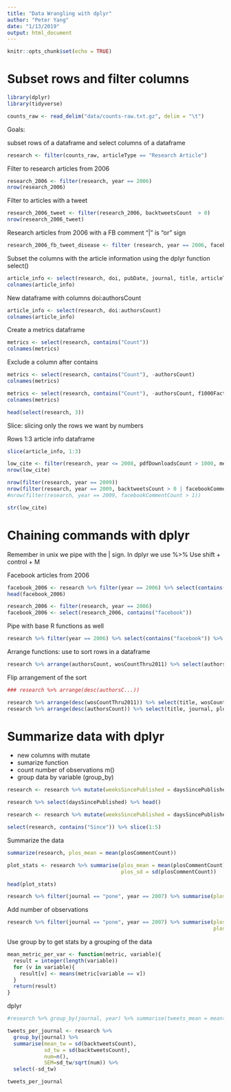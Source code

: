 ```yaml
---
title: "Data Wrangling with dplyr"
author: "Peter Yang"
date: "1/13/2019"
output: html_document
---
```


```r
knitr::opts_chunk$set(echo = TRUE)
```

# Subset rows and filter columns

```r

library(dplyr)
library(tidyverse)

```

```r
counts_raw <- read_delim("data/counts-raw.txt.gz", delim = "\t")
```

Goals:

subset rows of a dataframe and select columns of a dataframe

```r
research <- filter(counts_raw, articleType == "Research Article")
```

Filter to research articles from 2006

```r
research_2006 <- filter(research, year == 2006)
nrow(research_2006)
```

Filter to articles with a tweet

```r
research_2006_tweet <- filter(research_2006, backtweetsCount  > 0)
nrow(research_2006_tweet)
```

Research articles from 2006 with a FB comment
"|" is "or" sign

```r
research_2006_fb_tweet_disease <- filter (research, year == 2006, facebookCommentCount > 0 | backtweetsCount > 0, grepl("Infectious Diseases", plosSubjectTags))
```

Subset the columns with the article information using the dplyr function select()

```r
article_info <- select(research, doi, pubDate, journal, title, articleType, authorsCount)
colnames(article_info)
```

New dataframe with columns doi:authorsCount

```r
article_info <- select(research, doi:authorsCount)
colnames(article_info)
```

Create a metrics dataframe 

```r
metrics <- select(research, contains("Count"))
colnames(metrics)
```

Exclude a column after contains

```r
metrics <- select(research, contains("Count"), -authorsCount)
colnames(metrics)
```

```r
metrics <- select(research, contains("Count"), -authorsCount, f1000Factor, wikipediaCites)
colnames(metrics)
```

```r
head(select(research, 3))
```

Slice: slicing only the rows we want by numbers

Rows 1:3 article info dataframe

```r
slice(article_info, 1:3)
```

```r
low_cite <- filter(research, year <= 2008, pdfDownloadsCount > 1000, mendeleyReadersCount > 15, wosCountThru2011 < 10)
nrow(low_cite)
```

```r
nrow(filter(research, year == 2009))
nrow(filter(research, year == 2009, backtweetsCount > 0 | facebookCommentCount > 0))
#nrow(filter(research, year == 2009, facebookCommentCount > 1))
```

```r
str(low_cite)
```

# Chaining commands with dplyr

Remember in unix we pipe with the | sign. In dplyr we use %>%
Use shift + control + M 

Facebook articles from 2006

```r
facebook_2006 <- research %>% filter(year == 2006) %>% select(contains("facebook"))
head(facebook_2006)
```

```r
research_2006 <- filter(research, year == 2006)
facebook_2006 <- select(research_2006, contains("facebook"))
```

Pipe with base R functions as well

```r
research %>% filter(year == 2006) %>% select(contains("facebook")) %>% head
```

Arrange functions: use to sort rows in a dataframe

```r
research %>% arrange(authorsCount, wosCountThru2011) %>% select(authorsCount, wosCountThru2011) %>% slice(1:10)
```


Flip arrangement of the sort

```r
### research %>% arrange(desc(authorsC...))
```

```r
research %>% arrange(desc(wosCountThru2011)) %>% select(title, wosCountThru2011) %>% slice(1:3)
research %>% arrange(desc(authorsCount)) %>% select(title, journal, plosSubjectTags, authorsCount) %>% slice(1:3)
```

# Summarize data with dplyr

* new columns with mutate
* sumarize function
* count number of observations m()
* group data by variable (group_by)

```r
research <- research %>% mutate(weeksSincePublished = daysSincePublished / 7)

research %>% select(daysSincePublished) %>% head()

```

```r
research <- research %>% mutate(weeksSincePublished = daysSincePublished / 7, yearsSincePublished = weeksSincePublished / 52)

select(research, contains("Since")) %>% slice(1:5)
```

Summarize the data

```r

summarize(research, plos_mean = mean(plosCommentCount))
```

```r
plot_stats <- research %>% summarise(plos_mean = mean(plosCommentCount), 
                                     plos_sd = sd(plosCommentCount))

head(plot_stats)
```

```r
research %>% filter(journal == "pone", year == 2007) %>% summarise(plos_mean = mean(plosCommentCount), plos_sd = sd(plosCommentCount))
```

Add number of observations

```r
research %>% filter(journal == "pone", year == 2007) %>% summarise(plos_mean = mean(plosCommentCount), 
                                                                   plos_sd = sd(plosCommentCount), num = n())
```

Use group by to get stats by a grouping of the data

```r
mean_metric_per_var <- function(metric, variable){
  result = integer(length(variable))
  for (v in variable){
    result[v] <- means(metric[variable == v])
  }
  return(result)
}
```

dplyr

```r
#research %>% group_by(journal, year) %>% summarise(tweets_mean = mean(backtweetsCount)) .....
```

```r
tweets_per_journal <- research %>%
  group_by(journal) %>%
  summarise(mean_tw = sd(backtweetsCount),
            sd_tw = sd(backtweetsCount),
            num=n(),
            SEM=sd_tw/sqrt(num)) %>%
  select(-sd_tw)

tweets_per_journal
```

